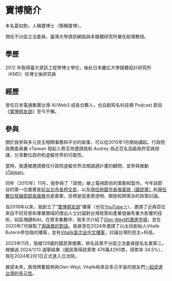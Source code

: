 # 寶博簡介

本名葛如鈞，人稱寶博士（簡稱寶博）。

現任不分區立法委員，臺灣大學資訊網路與多媒體研究所兼任助理教授。

## 學歷

2012 年取得臺大資訊工程學博士學位，後赴日本慶応大學媒體設計研究所（KMD）任博士後研究員

## 經歷

曾任日本電通集團台灣 AI/Web3 成長合夥人，也自創知名科技類 Podcast 節目《[寶博朋友說](https://podcasts.apple.com/tw/podcast/%E5%AF%B6%E5%8D%9A%E6%9C%8B%E5%8F%8B%E8%AA%AA/id1484923390)》至今不懈。

## 參與

關於我參與多元民主相關事務和平台的故事，可以從2015年1月開始講起。行政院政務委員兼 vTaiwan 發起人蔡玉玲邀請我和 Audrey 為近百名高級政府官員授課，分享數位政府和虛擬世界的可能性。



當時，我還被邀請擔任行政院虛擬世界法規調適計畫的顧問，並參與推動 [vTaiwan](https://vTaiwan.tw)。

  

同年（2015年）11月，我參與了「政問」線上電視節目的策劃和製作。今年該節目的第一位嘉賓是[前台北市長柯文哲](https://www.facebook.com/talkto.tw/videos/644207609015622/?mibextid=rS40aB7S9Ucbxw6v)，以及[現任桃園市長張善政（國民黨）](https://www.facebook.com/talkto.tw/videos/708509565918759/?mibextid=rS40aB7S9Ucbxw6v)和[現任數位發展部部長唐鳳](https://www.facebook.com/talkto.tw/videos/968165243286522/?mibextid=rS40aB7S9Ucbxw6v)也是嘉賓。目標是促進更透明、開放和跨黨派的政策討論。

  

自2018年以來，我創立了“[寶博朋友說](https://podcasts.apple.com/tw/podcast/%E5%AF%B6%E5%8D%9A%E6%9C%8B%E5%8F%8B%E8%AA%AA/id1484923390)”播客（也在[YouTube](https://youtube.com/@dAAAb)上），邀請了近兩百位來自不同背景和專業領域的傑出人士討論對台灣政策和產業發展有重大影響的技術，如區塊鏈和AI。在眾多集數中，我多次介紹了[Glen Weyl的激進市場](https://www.youtube.com/watch?v=updFgcGXKK4)，並在2020年7月錄製了[與唐鳳的對話](https://www.youtube.com/watch?v=FVA1I4AIOck)。我甚至在2024年邀請了以太坊創始人Vitalik Buterin參加我的播客，並有[Vitalik首次全中文播客](https://www.youtube.com/watch?v=7uSgOOgyV4g)，討論台灣的民主+科技。


2023年11月，我被129歲的國民黨推薦，排名該黨不分區立法委員提名名單第三。根據過 2024/1/13 選舉結果（國民黨得政黨票 476萬4293票，得票率 34.5%），我在2024年2月1日正式進入立法院。


展望未來，我很興奮能夠與Glen Weyl, Vitalik和來自多元宇宙的朋友們[一起促進台灣的多元性](../act/plurality)。
